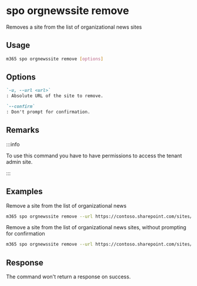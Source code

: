 
# spo orgnewssite remove

Removes a site from the list of organizational news sites

## Usage

```sh
m365 spo orgnewssite remove [options]
```

## Options

```md definition-list
`-u, --url <url>`
: Absolute URL of the site to remove.

`--confirm`
: Don't prompt for confirmation.
```

<Global />

## Remarks

:::info

To use this command you have to have permissions to access the tenant admin site.

:::

## Examples

Remove a site from the list of organizational news

```sh
m365 spo orgnewssite remove --url https://contoso.sharepoint.com/sites/site1
```

Remove a site from the list of organizational news sites, without prompting for confirmation

```sh
m365 spo orgnewssite remove --url https://contoso.sharepoint.com/sites/site1 --confirm
```

## Response

The command won't return a response on success.
